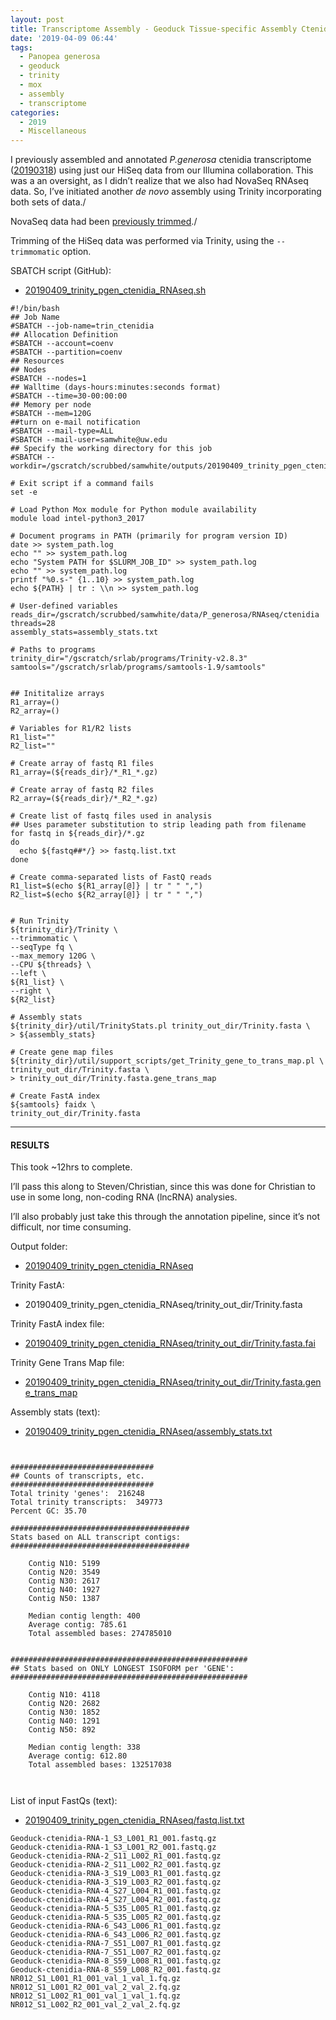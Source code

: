 ```yaml
---
layout: post
title: Transcriptome Assembly - Geoduck Tissue-specific Assembly Ctenidia with HiSeq and NovaSeq Data on Mox
date: '2019-04-09 06:44'
tags:
  - Panopea generosa
  - geoduck
  - trinity
  - mox
  - assembly
  - transcriptome
categories:
  - 2019
  - Miscellaneous
---
```


I previously assembled and annotated _P.generosa_ ctenidia transcriptome ([20190318](https://robertslab.github.io/sams-notebook/posts/2019/2019-03-18-Transcriptome-Annotation-Geoduck-Ctenidia-with-Trinotate-on-Mox.html)) using just our HiSeq data from our Illumina collaboration. This was a an oversight, as I didn't realize that we also had NovaSeq RNAseq data. So, I've initiated another _de novo_ assembly using Trinity incorporating both sets of data./

NovaSeq data had been [previously trimmed](https://robertslab.github.io/sams-notebook/posts/2018/2018-01-25-adapter-trimming-and-fastqc-illumina-geoduck-novaseq-data.html)./

Trimming of the HiSeq data was performed via Trinity, using the `--trimmomatic` option.

SBATCH script (GitHub):

- [20190409_trinity_pgen_ctenidia_RNAseq.sh](https://github.com/RobertsLab/sams-notebook/blob/master/sbatch_scripts/20190409_trinity_pgen_ctenidia_RNAseq.sh)

```shell
#!/bin/bash
## Job Name
#SBATCH --job-name=trin_ctenidia
## Allocation Definition
#SBATCH --account=coenv
#SBATCH --partition=coenv
## Resources
## Nodes
#SBATCH --nodes=1
## Walltime (days-hours:minutes:seconds format)
#SBATCH --time=30-00:00:00
## Memory per node
#SBATCH --mem=120G
##turn on e-mail notification
#SBATCH --mail-type=ALL
#SBATCH --mail-user=samwhite@uw.edu
## Specify the working directory for this job
#SBATCH --workdir=/gscratch/scrubbed/samwhite/outputs/20190409_trinity_pgen_ctenidia_RNAseq

# Exit script if a command fails
set -e

# Load Python Mox module for Python module availability
module load intel-python3_2017

# Document programs in PATH (primarily for program version ID)
date >> system_path.log
echo "" >> system_path.log
echo "System PATH for $SLURM_JOB_ID" >> system_path.log
echo "" >> system_path.log
printf "%0.s-" {1..10} >> system_path.log
echo ${PATH} | tr : \\n >> system_path.log

# User-defined variables
reads_dir=/gscratch/scrubbed/samwhite/data/P_generosa/RNAseq/ctenidia
threads=28
assembly_stats=assembly_stats.txt

# Paths to programs
trinity_dir="/gscratch/srlab/programs/Trinity-v2.8.3"
samtools="/gscratch/srlab/programs/samtools-1.9/samtools"


## Inititalize arrays
R1_array=()
R2_array=()

# Variables for R1/R2 lists
R1_list=""
R2_list=""

# Create array of fastq R1 files
R1_array=(${reads_dir}/*_R1_*.gz)

# Create array of fastq R2 files
R2_array=(${reads_dir}/*_R2_*.gz)

# Create list of fastq files used in analysis
## Uses parameter substitution to strip leading path from filename
for fastq in ${reads_dir}/*.gz
do
  echo ${fastq##*/} >> fastq.list.txt
done

# Create comma-separated lists of FastQ reads
R1_list=$(echo ${R1_array[@]} | tr " " ",")
R2_list=$(echo ${R2_array[@]} | tr " " ",")


# Run Trinity
${trinity_dir}/Trinity \
--trimmomatic \
--seqType fq \
--max_memory 120G \
--CPU ${threads} \
--left \
${R1_list} \
--right \
${R2_list}

# Assembly stats
${trinity_dir}/util/TrinityStats.pl trinity_out_dir/Trinity.fasta \
> ${assembly_stats}

# Create gene map files
${trinity_dir}/util/support_scripts/get_Trinity_gene_to_trans_map.pl \
trinity_out_dir/Trinity.fasta \
> trinity_out_dir/Trinity.fasta.gene_trans_map

# Create FastA index
${samtools} faidx \
trinity_out_dir/Trinity.fasta
```

---

#### RESULTS

This took ~12hrs to complete.

I'll pass this along to Steven/Christian, since this was done for Christian to use in some long, non-coding RNA (lncRNA) analysies.

I'll also probably just take this through the annotation pipeline, since it's not difficult, nor time consuming.

Output folder:

- [20190409_trinity_pgen_ctenidia_RNAseq](http://gannet.fish.washington.edu/Atumefaciens/20190409_trinity_pgen_ctenidia_RNAseq/)

Trinity FastA:

- 20190409_trinity_pgen_ctenidia_RNAseq/trinity_out_dir/Trinity.fasta[](http://gannet.fish.washington.edu/Atumefaciens/20190409_trinity_pgen_ctenidia_RNAseq/trinity_out_dir/Trinity.fasta)

Trinity FastA index file:

- [20190409_trinity_pgen_ctenidia_RNAseq/trinity_out_dir/Trinity.fasta.fai](http://gannet.fish.washington.edu/Atumefaciens/20190409_trinity_pgen_ctenidia_RNAseq/trinity_out_dir/Trinity.fasta.fai)

Trinity Gene Trans Map file:

- [20190409_trinity_pgen_ctenidia_RNAseq/trinity_out_dir/Trinity.fasta.gene_trans_map](http://gannet.fish.washington.edu/Atumefaciens/20190409_trinity_pgen_ctenidia_RNAseq/trinity_out_dir/Trinity.fasta.gene_trans_map)


Assembly stats (text):

- [20190409_trinity_pgen_ctenidia_RNAseq/assembly_stats.txt](http://gannet.fish.washington.edu/Atumefaciens/20190409_trinity_pgen_ctenidia_RNAseq/assembly_stats.txt)

```


################################
## Counts of transcripts, etc.
################################
Total trinity 'genes':	216248
Total trinity transcripts:	349773
Percent GC: 35.70

########################################
Stats based on ALL transcript contigs:
########################################

	Contig N10: 5199
	Contig N20: 3549
	Contig N30: 2617
	Contig N40: 1927
	Contig N50: 1387

	Median contig length: 400
	Average contig: 785.61
	Total assembled bases: 274785010


#####################################################
## Stats based on ONLY LONGEST ISOFORM per 'GENE':
#####################################################

	Contig N10: 4118
	Contig N20: 2682
	Contig N30: 1852
	Contig N40: 1291
	Contig N50: 892

	Median contig length: 338
	Average contig: 612.80
	Total assembled bases: 132517038



```

List of input FastQs (text):

- [20190409_trinity_pgen_ctenidia_RNAseq/fastq.list.txt](http://gannet.fish.washington.edu/Atumefaciens/20190409_trinity_pgen_ctenidia_RNAseq/fastq.list.txt)

```
Geoduck-ctenidia-RNA-1_S3_L001_R1_001.fastq.gz
Geoduck-ctenidia-RNA-1_S3_L001_R2_001.fastq.gz
Geoduck-ctenidia-RNA-2_S11_L002_R1_001.fastq.gz
Geoduck-ctenidia-RNA-2_S11_L002_R2_001.fastq.gz
Geoduck-ctenidia-RNA-3_S19_L003_R1_001.fastq.gz
Geoduck-ctenidia-RNA-3_S19_L003_R2_001.fastq.gz
Geoduck-ctenidia-RNA-4_S27_L004_R1_001.fastq.gz
Geoduck-ctenidia-RNA-4_S27_L004_R2_001.fastq.gz
Geoduck-ctenidia-RNA-5_S35_L005_R1_001.fastq.gz
Geoduck-ctenidia-RNA-5_S35_L005_R2_001.fastq.gz
Geoduck-ctenidia-RNA-6_S43_L006_R1_001.fastq.gz
Geoduck-ctenidia-RNA-6_S43_L006_R2_001.fastq.gz
Geoduck-ctenidia-RNA-7_S51_L007_R1_001.fastq.gz
Geoduck-ctenidia-RNA-7_S51_L007_R2_001.fastq.gz
Geoduck-ctenidia-RNA-8_S59_L008_R1_001.fastq.gz
Geoduck-ctenidia-RNA-8_S59_L008_R2_001.fastq.gz
NR012_S1_L001_R1_001_val_1_val_1.fq.gz
NR012_S1_L001_R2_001_val_2_val_2.fq.gz
NR012_S1_L002_R1_001_val_1_val_1.fq.gz
NR012_S1_L002_R2_001_val_2_val_2.fq.gz
```
